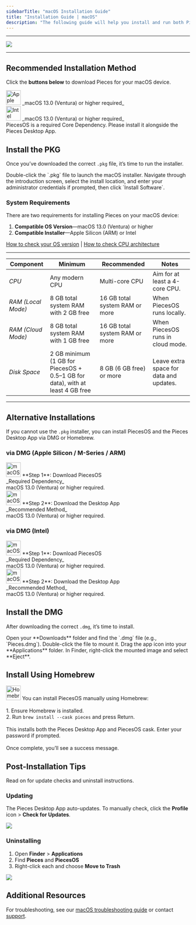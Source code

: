 ```yaml
---
sidebarTitle: "macOS Installation Guide"
title: "Installation Guide | macOS"
description: "The following guide will help you install and run both PiecesOS and the Pieces for Developers Desktop Application quickly and easily."
---
```


---

![](https://cdn.hashnode.com/res/hashnode/image/upload/v1740163265159/1c6da573-32cf-4256-8c67-921cd431a1c2.png?auto=compress,format&format=webp&q=75)

---

## Recommended Installation Method

Click the **buttons below** to download Pieces for your macOS device.

<CardGroup cols={2}>
  <Card title="Download — PiecesOS & Pieces Desktop App (ARM)" href="https://builds.pieces.app/stages/production/macos_packaging/pkg-arm64/download?download=true&product=DOCUMENTATION_WEBSITE">
    <div style={{ display: "flex", alignItems: "center", justifyContent: "space-between", width: "100%" }}>
      <div style={{ display: "flex", alignItems: "center", gap: "0.5rem" }}>
        <img
          src="/public/icons/apple.svg"
          width="40"
          height="40"
          noZoom={true}
          alt="Apple icon"
        />
        <span>
          _macOS 13.0 (Ventura) or higher required_
        </span>
      </div>
      <Icon icon="arrow-up-right" size={20} />
    </div>
  </Card>
  <Card title="Download — PiecesOS & Desktop App (Intel)" href="https://builds.pieces.app/stages/production/macos_packaging/pkg/download?download=true&product=DOCUMENTATION_WEBSITE">
    <div style={{ display: "flex", alignItems: "center", justifyContent: "space-between", width: "100%" }}>
      <div style={{ display: "flex", alignItems: "center", gap: "0.5rem" }}>
        <img
          src="/public/icons/intel.webp"
          width="40"
          height="40"
          noZoom={true}
          alt="Intel icon"
        />
        <span>
          _macOS 13.0 (Ventura) or higher required_
        </span>
      </div>
      <Icon icon="arrow-up-right" size={20} />
    </div>
  </Card>
</CardGroup>

<Warning>
  PiecesOS is a required Core Dependency. Please install it alongside the Pieces Desktop App.
</Warning>

## Install the PKG

Once you’ve downloaded the correct `.pkg` file, it’s time to run the installer.

<Steps>
  <Step title="Open the Installer">
    Double-click the `.pkg` file to launch the macOS installer.
  </Step>
  <Step title="Follow the On-Screen Prompts">
    Navigate through the introduction screen, select the install location, and enter your administrator credentials if prompted, then click `Install Software`.
  </Step>
</Steps>

### System Requirements

There are two requirements for installing Pieces on your macOS device:

1. **Compatible OS Version**—macOS 13.0 (Ventura) or higher  
2. **Compatible Installer**—Apple Silicon (ARM) or Intel

[How to check your OS version](https://docs.pieces.app/products/meet-pieces/troubleshooting/macos#checking-os-version) | [How to check CPU architecture](https://docs.pieces.app/products/meet-pieces/troubleshooting/macos#checking-cpu-type)

---

| **Component**      | **Minimum**                                                                    | **Recommended**                      | **Notes**                                                        |
| ------------------ | ------------------------------------------------------------------------------ | ------------------------------------ | ---------------------------------------------------------------- |
| _CPU_              | Any modern CPU                                                                 | Multi-core CPU                       | Aim for at least a 4-core CPU.                                  |
| _RAM (Local Mode)_ | 8 GB total system RAM with 2 GB free                                           | 16 GB total system RAM or more       | When PiecesOS runs locally.                                     |
| _RAM (Cloud Mode)_ | 8 GB total system RAM with 1 GB free                                           | 16 GB total system RAM or more       | When PiecesOS runs in cloud mode.                               |
| _Disk Space_       | 2 GB minimum (1 GB for PiecesOS + 0.5–1 GB for data), with at least 4 GB free   | 8 GB (6 GB free) or more             | Leave extra space for data and updates.                         |

---

## Alternative Installations

If you cannot use the `.pkg` installer, you can install PiecesOS and the Pieces Desktop App via DMG or Homebrew.

### via DMG (Apple Silicon / M-Series / ARM)

<CardGroup cols={2}>
  <Card title="Download — PiecesOS (DMG / ARM)" href="https://builds.pieces.app/stages/production/os_server/dmg-arm64/download">
    <div style={{ display: "flex", alignItems: "center", justifyContent: "space-between", width: "100%" }}>
      <div style={{ display: "flex", alignItems: "center", gap: "0.5rem" }}>
        <img
          src="/public/icons/macos.webp"
          width="40"
          height="40"
          noZoom={true}
          alt="macOS icon"
        />
        <span>
          **Step 1**: Download PiecesOS<br/>
          _Required Dependency_<br/>
          macOS 13.0 (Ventura) or higher required.
        </span>
      </div>
      <Icon icon="arrow-up-right" size={20} />
    </div>
  </Card>
  <Card title="Download — Pieces Desktop App (DMG / ARM)" href="https://builds.pieces.app/stages/production/pieces_for_x/dmg-arm64/download">
    <div style={{ display: "flex", alignItems: "center", justifyContent: "space-between", width: "100%" }}>
      <div style={{ display: "flex", alignItems: "center", gap: "0.5rem" }}>
        <img
          src="/public/icons/macos.webp"
          width="40"
          height="40"
          noZoom={true}
          alt="macOS icon"
        />
        <span>
          **Step 2**: Download the Desktop App<br/>
          _Recommended Method_<br/>
          macOS 13.0 (Ventura) or higher required.
        </span>
      </div>
      <Icon icon="arrow-up-right" size={20} />
    </div>
  </Card>
</CardGroup>

### via DMG (Intel)

<CardGroup cols={2}>
  <Card title="Download — PiecesOS (DMG / Intel)" href="https://builds.pieces.app/stages/production/os_server/dmg/download">
    <div style={{ display: "flex", alignItems: "center", justifyContent: "space-between", width: "100%" }}>
      <div style={{ display: "flex", alignItems: "center", gap: "0.5rem" }}>
        <img
          src="/public/icons/macos.webp"
          width="40"
          height="40"
          noZoom={true}
          alt="macOS icon"
        />
        <span>
          **Step 1**: Download PiecesOS<br/>
          _Required Dependency_<br/>
          macOS 13.0 (Ventura) or higher required.
        </span>
      </div>
      <Icon icon="arrow-up-right" size={20} />
    </div>
  </Card>
  <Card title="Download — Pieces Desktop App (DMG / Intel)" href="https://builds.pieces.app/stages/production/pieces_for_x/dmg/download">
    <div style={{ display: "flex", alignItems: "center", justifyContent: "space-between", width: "100%" }}>
      <div style={{ display: "flex", alignItems: "center", gap: "0.5rem" }}>
        <img
          src="/public/icons/macos.webp"
          width="40"
          height="40"
          noZoom={true}
          alt="macOS icon"
        />
        <span>
          **Step 2**: Download the Desktop App<br/>
          _Recommended Method_<br/>
          macOS 13.0 (Ventura) or higher required.
        </span>
      </div>
      <Icon icon="arrow-up-right" size={20} />
    </div>
  </Card>
</CardGroup>

## Install the DMG

After downloading the correct `.dmg`, it’s time to install.

<Steps>
  <Step title="Locate the Installer">
    Open your **Downloads** folder and find the `.dmg` file (e.g., `Pieces.dmg`).
  </Step>
  <Step title="Mount the DMG">
    Double-click the file to mount it.
  </Step>
  <Step title="Drag & Drop">
    Drag the app icon into your **Applications** folder.
  </Step>
  <Step title="Eject the DMG">
    In Finder, right-click the mounted image and select **Eject**.
  </Step>
</Steps>

## Install Using Homebrew

<Card title="Installing via Homebrew">
  <div style={{ display: "flex", alignItems: "center", justifyContent: "space-between", width: "100%" }}>
    <div style={{ display: "flex", alignItems: "center", gap: "0.5rem" }}>
      <img
        src="/public/icons/homebrew.png"
        width="40"
        height="40"
        noZoom={true}
        alt="Homebrew icon"
      />
      <span>
        You can install PiecesOS manually using Homebrew:<br/><br/>
        1. Ensure Homebrew is installed.<br/>
        2. Run <code>brew install --cask pieces</code> and press Return.<br/><br/>
        This installs both the Pieces Desktop App and PiecesOS cask. Enter your password if prompted.<br/><br/>
        Once complete, you’ll see a success message.
      </span>
    </div>
    <Icon icon="arrow-up-right" size={20} />
  </div>
</Card>

## Post-Installation Tips

Read on for update checks and uninstall instructions.

### Updating

The Pieces Desktop App auto-updates. To manually check, click the **Profile** icon > **Check for Updates**.

![](https://storage.googleapis.com/hashnode_product_documentation_assets/meet_pieces_assets/meet_pieces/get_started/macos/macos_check_pfd_for_updates_profile_dropdown.gif)

### Uninstalling

1. Open **Finder** > **Applications**  
2. Find **Pieces** and **PiecesOS**  
3. Right-click each and choose **Move to Trash**

![](https://storage.googleapis.com/hashnode_product_documentation_assets/meet_pieces_assets/meet_pieces/get_started/macos/macos_how_to_uninstall_pfd.gif)

## Additional Resources

For troubleshooting, see our [macOS troubleshooting guide](https://docs.pieces.app/products/meet-pieces/troubleshooting/macos) or contact [support](https://docs.pieces.app/products/support).

